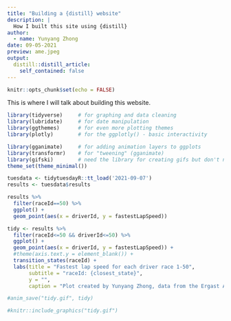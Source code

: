 ```yaml
---
title: "Building a {distill} website"
description: |
  How I built this site using {distill}
author:
  - name: Yunyang Zhong
date: 09-05-2021
preview: ame.jpeg
output:
  distill::distill_article:
    self_contained: false
---
```



```r
knitr::opts_chunk$set(echo = FALSE)
```

This is where I will talk about building this website.

```r
library(tidyverse)     # for graphing and data cleaning
library(lubridate)     # for date manipulation
library(ggthemes)      # for even more plotting themes
library(plotly)        # for the ggplotly() - basic interactivity

library(gganimate)     # for adding animation layers to ggplots
library(transformr)    # for "tweening" (gganimate)
library(gifski)        # need the library for creating gifs but don't need to load each time
theme_set(theme_minimal())
```

```r
tuesdata <- tidytuesdayR::tt_load('2021-09-07')
results <- tuesdata$results
```

```r
results %>% 
  filter(raceId==50) %>% 
  ggplot() +
  geom_point(aes(x = driverId, y = fastestLapSpeed))
```


```r
tidy <- results %>% 
  filter(raceId<=50 && driverId<=50) %>% 
  ggplot() +
  geom_point(aes(x = driverId, y = fastestLapSpeed)) +
  #theme(axis.text.y = element_blank()) +
  transition_states(raceId) +
  labs(title = "Fastest lap speed for each driver race 1-50",
       subtitle = "raceId: {closest_state}",
       y = "",
       caption = "Plot created by Yunyang Zhong, data from the Ergast API")

#anim_save("tidy.gif", tidy)
```

```r
#knitr::include_graphics("tidy.gif")
```
